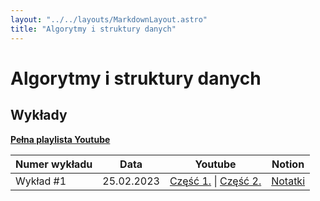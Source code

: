 ```yaml
---
layout: "../../layouts/MarkdownLayout.astro"
title: "Algorytmy i struktury danych"
---
```


# Algorytmy i struktury danych

## Wykłady

[**Pełna playlista Youtube**](https://www.youtube.com/playlist?list=PLxnzOnUpNzMBnLVsncQvUQikhwiMn4r3I)

| Numer wykładu | Data       | Youtube                                                                              | Notion                                                                                                                    |
| ------------- | ---------- | ------------------------------------------------------------------------------------ | ------------------------------------------------------------------------------------------------------------------------- |
| Wykład #1     | 25.02.2023 | [Część 1.](https://youtu.be/ZJEfd5MBZWk) \| [Część 2.](https://youtu.be/lKq-OSopmDk) | [Notatki](https://zippy-tamarillo-525.notion.site/Algorytmy-i-struktury-danych-Wyk-ad-1-796a6a7665094601a41c489003916365) |
